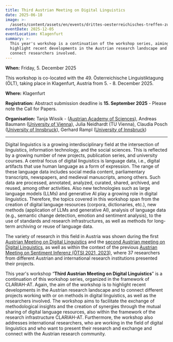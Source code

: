 ```yaml
---
title: Third Austrian Meeting on Digital Linguistics
date: 2025-06-18
image: >-
  /assets/content/assets/en/events/drittes-oesterreichisches-treffen-zur-digitalen-linguistik-oelt-2025/image.png
eventDate: 2025-12-05
eventLocation: Klagenfurt
summary: >-
  This year's workshop is a continuation of the workshop series, aiming to
  highlight recent developments in the Austrian research landscape and to
  connect researchers involved. 
---
```

**When:** Friday, 5. December 2025

This workshop is co-located with the 49. Österreichische Linguistiktagung (ÖLT), taking place in Klagenfurt, Austria from 5. - 8. December 2025.

**Where:** Klagenfurt

**Registration:** Abstract submission deadline is **15. September 2025** - Please note the Call for Papers.

**Organisation:** Tanja Wissik - ([Austrian Academy of Sciences](/consortium/austrian-academy-of-sciences/)), Andreas Baumann ([University of Vienna](/consortium/university-of-vienna/)), Julia Neidhardt (TU Vienna), Claudia Posch ([University of Innsbruck](/consortium/university-of-innsbruck/)), Gerhard Rampl ([University of Innsbruck](/consortium/university-of-innsbruck/))

---

Digital linguistics is a growing interdisciplinary field at the intersection of linguistics, information technology, and the social sciences. This is reflected by a growing number of new projects, publication series, and university courses. A central focus of digital linguistics is language data, i.e., digital artifacts that use human language as a form of expression. The range of these language data includes social media content, parliamentary transcripts, newspapers, and medieval manuscripts, among others. Such data are processed, annotated, analyzed, curated, shared, archived, and reused, among other activities. Also new technologies such as large language models (LLMs) and generative AI play a growing role in digital linguistics. Therefore, the topics covered in this workshop span from the creation of digital language resources (corpora, dictionaries, etc.), new methods (application of LLMs and generative AI), analysis of language data (e.g., semantic change detection, emotion and sentiment analysis), to the use of standards and research infrastructures, as well as methods for long-term archiving or reuse of language data.

The variety of research in this field in Austria was shown during the first [Austrian Meeting on Digital Linguistics]([https://clariah.at/en/events/digital-linguistics-recent-developments-in-austria-olt-2023/]\(https://clariah.at/en/events/digital-linguistics-recent-developments-in-austria-olt-2023/\)) and the [second Austrian meeting on Digital Linguistics](https://clariah.at/en/events/zweites-oesterreichisches-treffen-zur-digitalen-linguistik/), as well as within the context of the previous [Austrian Meeting on Sentiment Inferenz (ÖTSI 2021, 2023)](https://evsl.univie.ac.at/digital-philology/events-lectures-courses/archive/oesterreichisches-treffen-zu-sentimentinferenz-oetsi/), where 37 researchers from different Austrian and international research institutions presented their projects.&#x20;

This year's workshop “**Third Austrian Meeting on Digital Linguistics**” is a continuation of this workshop series, organized in the framework of CLARIAH-AT. Again, the aim of the workshop is to highlight recent developments in the Austrian research landscape and to connect different projects working with or on methods in digital linguistics, as well as the researchers involved. The workshop aims to facilitate the exchange of methodological insights and the creation of synergies through the mutual sharing of digital language resources, also within the framework of the research infrastructure CLARIAH-AT. Furthermore, the workshop also addresses international researchers, who are working in the field of digital linguistics and who want to present their research and exchange and connect with the Austrian research community.

